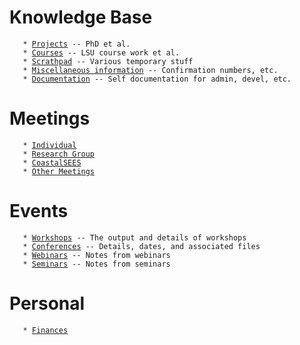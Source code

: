 = Knowledge Base =
	* [[Projects]] -- PhD et al.
	* [[Courses]] -- LSU course work et al.
	* [[Scrathpad]] -- Various temporary stuff
	* [[Miscellaneous information]] -- Confirmation numbers, etc.
	* [[Documentation]] -- Self documentation for admin, devel, etc.

= Meetings =
	* [[Individual]]
	* [[Research Group]]
	* [[CoastalSEES]]
	* [[Other Meetings]]

= Events =
	* [[Workshops]] -- The output and details of workshops
	* [[Conferences]] -- Details, dates, and associated files
	* [[Webinars]] -- Notes from webinars
	* [[Seminars]] -- Notes from seminars

= Personal =
	* [[Finances]]
